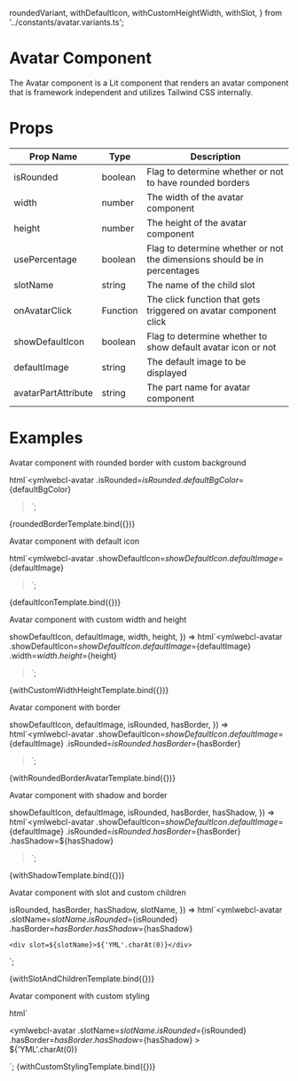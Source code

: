   roundedVariant,
  withDefaultIcon,
  withCustomHeightWidth,
  withSlot,
} from '../constants/avatar.variants.ts';

<Meta title="Components/Avatar" />

# Avatar Component

The Avatar component is a Lit component that renders an avatar component that is framework independent and utilizes Tailwind CSS internally.

# Props

| Prop Name           | Type     | Description                                                              |
| ------------------- | -------- | ------------------------------------------------------------------------ |
| isRounded           | boolean  | Flag to determine whether or not to have rounded borders                 |
| width               | number   | The width of the avatar component                                        |
| height              | number   | The height of the avatar component                                       |
| usePercentage       | boolean  | Flag to determine whether or not the dimensions should be in percentages |
| slotName            | string   | The name of the child slot                                               |
| onAvatarClick       | Function | The click function that gets triggered on avatar component click         |
| showDefaultIcon     | boolean  | Flag to determine whether to show default avatar icon or not             |
| defaultImage        | string   | The default image to be displayed                                        |
| avatarPartAttribute | string   | The part name for avatar component                                       |

# Examples

Avatar component with rounded border with custom background

  html`<ymlwebcl-avatar
    .isRounded=${isRounded}
    .defaultBgColor=${defaultBgColor}
  ></ymlwebcl-avatar>`;

<Canvas>
  <Story name="rounded border" args={roundedVariant}>
    {roundedBorderTemplate.bind({})}
  </Story>
</Canvas>

Avatar component with default icon

  html`<ymlwebcl-avatar
    .showDefaultIcon=${showDefaultIcon}
    .defaultImage=${defaultImage}
  ></ymlwebcl-avatar>`;

<Canvas>
  <Story name="default icon" args={withDefaultIcon}>
    {defaultIconTemplate.bind({})}
  </Story>
</Canvas>

Avatar component with custom width and height

  showDefaultIcon,
  defaultImage,
  width,
  height,
}) =>
  html`<ymlwebcl-avatar
    .showDefaultIcon=${showDefaultIcon}
    .defaultImage=${defaultImage}
    .width=${width}
    .height=${height}
  ></ymlwebcl-avatar>`;

<Canvas>
  <Story name="custom height and width" args={withCustomHeightWidth}>
    {withCustomWidthHeightTemplate.bind({})}
  </Story>
</Canvas>

Avatar component with border

  showDefaultIcon,
  defaultImage,
  isRounded,
  hasBorder,
}) =>
  html`<ymlwebcl-avatar
    .showDefaultIcon=${showDefaultIcon}
    .defaultImage=${defaultImage}
    .isRounded=${isRounded}
    .hasBorder=${hasBorder}
  ></ymlwebcl-avatar>`;

<Canvas>
  <Story
    name="with rounded border avatar variant"
    args={withRoundedBorderAvatar}
  >
    {withRoundedBorderAvatarTemplate.bind({})}
  </Story>
</Canvas>

Avatar component with shadow and border

  showDefaultIcon,
  defaultImage,
  isRounded,
  hasBorder,
  hasShadow,
}) =>
  html`<ymlwebcl-avatar
    .showDefaultIcon=${showDefaultIcon}
    .defaultImage=${defaultImage}
    .isRounded=${isRounded}
    .hasBorder=${hasBorder}
    .hasShadow=${hasShadow}
  ></ymlwebcl-avatar>`;

<Canvas>
  <Story name=" avatar with shadow" args={withShadow}>
    {withShadowTemplate.bind({})}
  </Story>
</Canvas>

Avatar component with slot and custom children

  isRounded,
  hasBorder,
  hasShadow,
  slotName,
}) =>
  html`<ymlwebcl-avatar
    .slotName=${slotName}
    .isRounded=${isRounded}
    .hasBorder=${hasBorder}
    .hasShadow=${hasShadow}
  >
    <div slot=${slotName}>${'YML'.charAt(0)}</div>
  </ymlwebcl-avatar>`;

<Canvas>
  <Story name="with slot and children" args={withSlot}>
    {withSlotAndChildrenTemplate.bind({})}
  </Story>
</Canvas>

Avatar component with custom styling

  html` <div class="parent-container">
    <ymlwebcl-avatar
      .slotName=${slotName}
      .isRounded=${isRounded}
      .hasBorder=${hasBorder}
      .hasShadow=${hasShadow}
    >
      <div slot=${slotName}>
        <span> ${'YML'.charAt(0)}</span>
      </div>
    </ymlwebcl-avatar>
  </div>`;

<Canvas>
  <Story name="with custom styling" args={withSlot}>
    {withCustomStylingTemplate.bind({})}
  </Story>
</Canvas>
